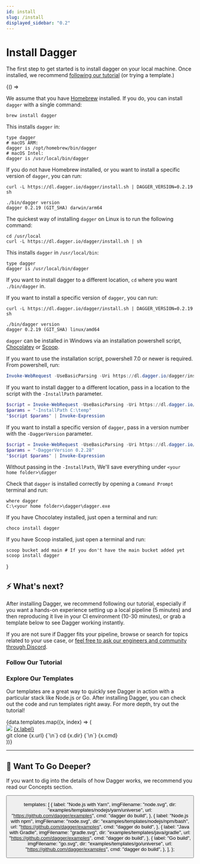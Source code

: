 ```yaml
---
id: install
slug: /install
displayed_sidebar: "0.2"
---
```


# Install Dagger

The first step to get started is to install dagger on your local machine.
Once installed, we recommend [following our tutorial](/1200/local-dev) (or trying a template.)



<BrowserOnly>
{() =>
<Tabs defaultValue={
 window.navigator.userAgent.indexOf('Linux') != -1 ? 'linux':
 window.navigator.userAgent.indexOf('Win') != -1 ? 'windows':
 'macos'}
groupId="os"
values={[
{label: 'macOS', value: 'macos'}, {label: 'Linux', value: 'linux'}, {label: 'Windows', value: 'windows'},
]}>

<TabItem value="macos">

We assume that you have [Homebrew](https://brew.sh/) installed.
If you do, you can install `dagger` with a single command:

```shell
brew install dagger
```

This installs `dagger` in:

```shell
type dagger
# macOS ARM:
dagger is /opt/homebrew/bin/dagger
# macOS Intel:
dagger is /usr/local/bin/dagger
```

If you do not have Homebrew installed, or you want to install a specific version of `dagger`, you can run:

```shell
curl -L https://dl.dagger.io/dagger/install.sh | DAGGER_VERSION=0.2.19 sh

./bin/dagger version
dagger 0.2.19 (GIT_SHA) darwin/arm64
```

</TabItem>

<TabItem value="linux">

The quickest way of installing `dagger` on Linux is to run the following command:

```shell
cd /usr/local
curl -L https://dl.dagger.io/dagger/install.sh | sh
```

This installs `dagger` in `/usr/local/bin`:

```shell
type dagger
dagger is /usr/local/bin/dagger
```

If you want to install dagger to a different location, `cd` where you want `./bin/dagger` in.

If you want to install a specific version of `dagger`, you can run:

```shell
curl -L https://dl.dagger.io/dagger/install.sh | DAGGER_VERSION=0.2.19 sh

./bin/dagger version
dagger 0.2.19 (GIT_SHA) linux/amd64
```

</TabItem>

<TabItem value="windows">

`dagger` can be installed in Windows via an installation powershell script, [Chocolatey](https://community.chocolatey.org/packages/dagger) or [Scoop](https://scoop.sh/#/apps?q=dagger).

If you want to use the installation script, powershell 7.0 or newer is required. From powershell, run:

```Powershell
Invoke-WebRequest -UseBasicParsing -Uri https://dl.dagger.io/dagger/install.ps1 | Invoke-Expression
```

If you want to install dagger to a different location, pass in a location to the script with the `-InstallPath` parameter.

```Powershell
$script = Invoke-WebRequest -UseBasicParsing -Uri https://dl.dagger.io/dagger/install.ps1
$params = "-InstallPath C:\temp"
"$script $params" | Invoke-Expression
```

If you want to install a specific version of `dagger`, pass in a version number with the `-DaggerVersion` parameter.

```Powershell
$script = Invoke-WebRequest -UseBasicParsing -Uri https://dl.dagger.io/dagger/install.ps1
$params = "-DaggerVersion 0.2.28"
"$script $params" | Invoke-Expression
```

Without passing in the `-InstallPath`, We'll save everything under `<your home folder>\dagger`

Check that `dagger` is installed correctly by opening a `Command Prompt` terminal and run:

```shell
where dagger
C:\<your home folder>\dagger\dagger.exe
```

If you have Chocolatey installed, just open a terminal and run:

```shell
choco install dagger
```

If you have Scoop installed, just open a terminal and run:

```shell
scoop bucket add main # If you don't have the main bucket added yet
scoop install dagger
```

</TabItem>

</Tabs>
}

</BrowserOnly>

## ⚡ What's next?

After installing Dagger, we recommend following our tutorial, especially if you want a hands-on experience setting up a local pipeline (5 minutes) and then reproducing it live in your CI environment (10-30 minutes), or grab a template below to see Dagger working instantly.

If you are not sure if Dagger fits your pipeline, browse or search for topics related to your use case, or [feel free to ask our engineers and community through Discord](https://discord.gg/ufnyBtc8uY).

### Follow Our Tutorial

<TutorialCard
  img="/img/dagger-planning_astronaute.png"
  title="✨ Tutorial: Test your CI locally ✨"
  description="In this quick tutorial you'll learn how to build, test and deploy your pipeline locally and then integrate it in your own CI environment."
  buttonLabel="Let's Build!"
  url="1200/local-dev"
/>

### Explore Our Templates

Our templates are a great way to quickly see Dagger in action with a particular stack like Node.js or Go. After installing Dagger, you can check out the code and run templates right away. For more depth, try out the tutorial!

<div className={styles.templates}>
   {data.templates.map((x, index) => (
     <div className={styles.templateCard}>
       <div className={styles.templateInfo}>
         <img className="not-zoom" src={`/img/getting-started/install-dagger/${x.imgFilename}`} />
         <a href={x.url}>{x.label}</a>
       </div>
       <CodeBlock>
         git clone {x.url}
         {`\n`}
         cd {x.dir}
         {`\n`}
         {x.cmd}
       </CodeBlock>
     </div>
   ))}
 </div>

---

## 📖 Want To Go Deeper?

If you want to dig into the details of how Dagger works, we recommend you read our Concepts section.

<Button label="How It Works" docPath="f44rm/how-it-works" />

  templates: [
    {
      label: "Node.js with Yarn",
      imgFilename: "node.svg",
      dir: "examples/templates/nodejs/yarn/universe",
      url: "https://github.com/dagger/examples",
      cmd: "dagger do build",
    },
    {
      label: "Node.js with npm",
      imgFilename: "node.svg",
      dir: "examples/templates/nodejs/npm/bash",
      url: "https://github.com/dagger/examples",
      cmd: "dagger do build",
    },
    {
      label: "Java with Gradle",
      imgFilename: "gradle.svg",
      dir: "examples/templates/java/gradle",
      url: "https://github.com/dagger/examples",
      cmd: "dagger do build",
    },
    {
      label: "Go build",
      imgFilename: "go.svg",
      dir: "examples/templates/go/universe",
      url: "https://github.com/dagger/examples",
      cmd: "dagger do build",
    },
  ],
};
